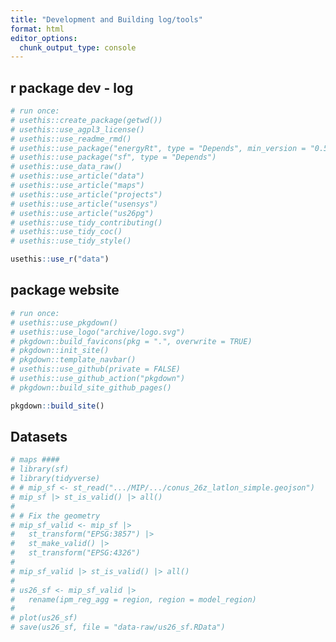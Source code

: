 ```yaml
---
title: "Development and Building log/tools"
format: html
editor_options: 
  chunk_output_type: console
---
```


## r package dev - log
```r
# run once:
# usethis::create_package(getwd())
# usethis::use_agpl3_license()
# usethis::use_readme_rmd()
# usethis::use_package("energyRt", type = "Depends", min_version = "0.50.0")
# usethis::use_package("sf", type = "Depends")
# usethis::use_data_raw()
# usethis::use_article("data")
# usethis::use_article("maps")
# usethis::use_article("projects")
# usethis::use_article("usensys")
# usethis::use_article("us26pg")
# usethis::use_tidy_contributing()
# usethis::use_tidy_coc()
# usethis::use_tidy_style()

usethis::use_r("data")

```



## package website
```r
# run once:
# usethis::use_pkgdown()
# usethis::use_logo("archive/logo.svg")
# pkgdown::build_favicons(pkg = ".", overwrite = TRUE)
# pkgdown::init_site()
# pkgdown::template_navbar()
# usethis::use_github(private = FALSE)
# usethis::use_github_action("pkgdown")
# pkgdown::build_site_github_pages()

pkgdown::build_site()
```

## Datasets
```r
# maps ####
# library(sf)
# library(tidyverse)
# # mip_sf <- st_read(".../MIP/.../conus_26z_latlon_simple.geojson")
# mip_sf |> st_is_valid() |> all()
# 
# # Fix the geometry
# mip_sf_valid <- mip_sf |> 
#   st_transform("EPSG:3857") |>
#   st_make_valid() |> 
#   st_transform("EPSG:4326") 
# 
# mip_sf_valid |> st_is_valid() |> all()
# 
# us26_sf <- mip_sf_valid |> 
#   rename(ipm_reg_agg = region, region = model_region)
# 
# plot(us26_sf)
# save(us26_sf, file = "data-raw/us26_sf.RData")


```


